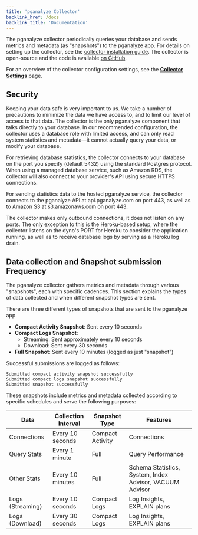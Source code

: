 ```yaml
---
title: 'pganalyze Collector'
backlink_href: /docs
backlink_title: 'Documentation'
---
```


The pganalyze collector periodically queries your database and sends metrics and metadata (as "snapshots") to
the pganalyze app. For details on setting up the collector, see the [collector installation guide](/docs/install).
The collector is open-source and the code is available [on GitHub](https://github.com/pganalyze/collector).

For an overview of the collector configuration settings, see the **[Collector Settings](/docs/collector/settings)** page.

## Security

Keeping your data safe is very important to us. We take a number of precautions to minimize the data
we have access to, and to limit our level of access to that data. The collector is the only pganalyze
component that talks directly to your database. In our recommended configuration, the collector uses
a database role with limited access, and can only read system statistics and metadata&mdash;it cannot actually
query your data, or modify your database.

For retrieving database statistics, the collector connects to your database on the port you specify (default 5432)
using the standard Postgres protocol. When using a managed database service, such as Amazon RDS, the collector
will also connect to your provider's API using secure HTTPS connections.

For sending statistics data to the hosted pganalyze service, the collector connects to the pganalyze API at
api.pganalyze.com on port 443, as well as to Amazon S3 at s3.amazonaws.com on port 443.

The collector makes only outbound connections, it does not listen on any ports. The only exception to this is the
Heroku-based setup, where the collector listens on the dyno's PORT for Heroku to consider the application running,
as well as to receive database logs by serving as a Heroku log drain.

## Data collection and Snapshot submission Frequency

The pganalyze collector gathers metrics and metadata through various "snapshots", each with specific cadences.
This section explains the types of data collected and when different snapshot types are sent.

There are three different types of snapshots that are sent to the pganalyze app.

* **Compact Activity Snapshot**: Sent every 10 seconds
* **Compact Logs Snapshot**:
  * Streaming: Sent approximately every 10 seconds
  * Download: Sent every 30 seconds
* **Full Snapshot**: Sent every 10 minutes (logged as just "snapshot")

Successful submissions are logged as follows:

```
Submitted compact activity snapshot successfully
Submitted compact logs snapshot successfully
Submitted snapshot successfully
```

These snapshots include metrics and metadata collected according to specific schedules and serve the following purposes:

| Data             | Collection Interval | Snapshot Type    | Features                    |
|------------------|---------------------|------------------|-----------------------------|
| Connections      | Every 10 seconds    | Compact Activity | Connections                 |
| Query Stats      | Every 1 minute      | Full             | Query Performance           |
| Other Stats      | Every 10 minutes    | Full             | Schema Statistics, System, Index Advisor, VACUUM Advisor |
| Logs (Streaming) | Every 10 seconds    | Compact Logs     | Log Insights, EXPLAIN plans |
| Logs (Download)  | Every 30 seconds    | Compact Logs     | Log Insights, EXPLAIN plans |
